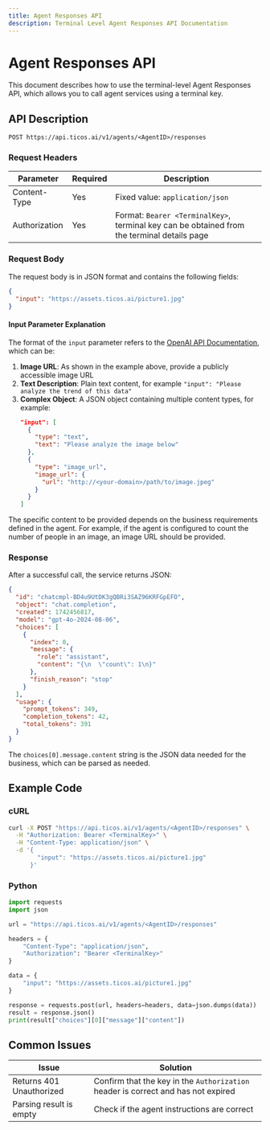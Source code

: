```yaml
---
title: Agent Responses API
description: Terminal Level Agent Responses API Documentation
---
```


# Agent Responses API

This document describes how to use the terminal-level Agent Responses API, which allows you to call agent services using a terminal key.

## API Description

```
POST https://api.ticos.ai/v1/agents/<AgentID>/responses
```

### Request Headers

| Parameter | Required | Description |
| --------- | -------- | ----------- |
| Content-Type | Yes | Fixed value: `application/json` |
| Authorization | Yes | Format: `Bearer <TerminalKey>`, terminal key can be obtained from the terminal details page |

### Request Body

The request body is in JSON format and contains the following fields:

```json
{
  "input": "https://assets.ticos.ai/picture1.jpg"
}
```

#### Input Parameter Explanation

The format of the `input` parameter refers to the [OpenAI API Documentation](https://platform.openai.com/docs/api-reference/responses), which can be:

1. **Image URL**: As shown in the example above, provide a publicly accessible image URL
2. **Text Description**: Plain text content, for example `"input": "Please analyze the trend of this data"`
3. **Complex Object**: A JSON object containing multiple content types, for example:
   ```json
   "input": [
     {
       "type": "text",
       "text": "Please analyze the image below"
     },
     {
       "type": "image_url",
       "image_url": {
         "url": "http://<your-domain>/path/to/image.jpeg"
       }
     }
   ]
   ```

The specific content to be provided depends on the business requirements defined in the agent. For example, if the agent is configured to count the number of people in an image, an image URL should be provided.

### Response

After a successful call, the service returns JSON:

```json
{
  "id": "chatcmpl-BD4u9UtDK3gQBRi3SAZ96KRFGpEFO",
  "object": "chat.completion",
  "created": 1742456817,
  "model": "gpt-4o-2024-08-06",
  "choices": [
    {
      "index": 0,
      "message": {
        "role": "assistant",
        "content": "{\n  \"count\": 1\n}"
      },
      "finish_reason": "stop"
    }
  ],
  "usage": {
    "prompt_tokens": 349,
    "completion_tokens": 42,
    "total_tokens": 391
  }
}
```

The `choices[0].message.content` string is the JSON data needed for the business, which can be parsed as needed.

## Example Code

### cURL

```bash
curl -X POST "https://api.ticos.ai/v1/agents/<AgentID>/responses" \
  -H "Authorization: Bearer <TerminalKey>" \
  -H "Content-Type: application/json" \
  -d '{
        "input": "https://assets.ticos.ai/picture1.jpg"
      }'
```

### Python

```python
import requests
import json

url = "https://api.ticos.ai/v1/agents/<AgentID>/responses"

headers = {
    "Content-Type": "application/json",
    "Authorization": "Bearer <TerminalKey>"
}

data = {
    "input": "https://assets.ticos.ai/picture1.jpg"
}

response = requests.post(url, headers=headers, data=json.dumps(data))
result = response.json()
print(result["choices"][0]["message"]["content"])
```

## Common Issues

| Issue | Solution |
| ----- | -------- |
| Returns 401 Unauthorized | Confirm that the key in the `Authorization` header is correct and has not expired |
| Parsing result is empty | Check if the agent instructions are correct |

